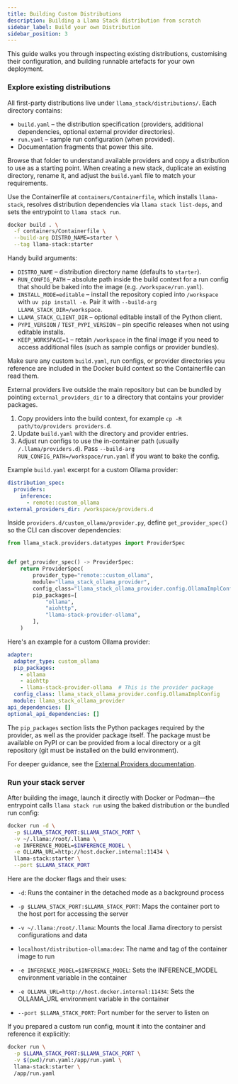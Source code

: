 ```yaml
---
title: Building Custom Distributions
description: Building a Llama Stack distribution from scratch
sidebar_label: Build your own Distribution
sidebar_position: 3
---
```


This guide walks you through inspecting existing distributions, customising their configuration, and building runnable artefacts for your own deployment.

### Explore existing distributions

All first-party distributions live under `llama_stack/distributions/`. Each directory contains:

- `build.yaml` – the distribution specification (providers, additional dependencies, optional external provider directories).
- `run.yaml` – sample run configuration (when provided).
- Documentation fragments that power this site.

Browse that folder to understand available providers and copy a distribution to use as a starting point. When creating a new stack, duplicate an existing directory, rename it, and adjust the `build.yaml` file to match your requirements.


<Tabs>
<TabItem value="container" label="Building a container">

Use the Containerfile at `containers/Containerfile`, which installs `llama-stack`, resolves distribution dependencies via `llama stack list-deps`, and sets the entrypoint to `llama stack run`.

```bash
docker build . \
  -f containers/Containerfile \
  --build-arg DISTRO_NAME=starter \
  --tag llama-stack:starter
```

Handy build arguments:

- `DISTRO_NAME` – distribution directory name (defaults to `starter`).
- `RUN_CONFIG_PATH` – absolute path inside the build context for a run config that should be baked into the image (e.g. `/workspace/run.yaml`).
- `INSTALL_MODE=editable` – install the repository copied into `/workspace` with `uv pip install -e`. Pair it with `--build-arg LLAMA_STACK_DIR=/workspace`.
- `LLAMA_STACK_CLIENT_DIR` – optional editable install of the Python client.
- `PYPI_VERSION` / `TEST_PYPI_VERSION` – pin specific releases when not using editable installs.
- `KEEP_WORKSPACE=1` – retain `/workspace` in the final image if you need to access additional files (such as sample configs or provider bundles).

Make sure any custom `build.yaml`, run configs, or provider directories you reference are included in the Docker build context so the Containerfile can read them.

</TabItem>
<TabItem value="external" label="Building with external providers">

External providers live outside the main repository but can be bundled by pointing `external_providers_dir` to a directory that contains your provider packages.

1. Copy providers into the build context, for example `cp -R path/to/providers providers.d`.
2. Update `build.yaml` with the directory and provider entries.
3. Adjust run configs to use the in-container path (usually `/.llama/providers.d`). Pass `--build-arg RUN_CONFIG_PATH=/workspace/run.yaml` if you want to bake the config.

Example `build.yaml` excerpt for a custom Ollama provider:

```yaml
distribution_spec:
  providers:
    inference:
      - remote::custom_ollama
external_providers_dir: /workspace/providers.d
```

Inside `providers.d/custom_ollama/provider.py`, define `get_provider_spec()` so the CLI can discover dependencies:

```python
from llama_stack.providers.datatypes import ProviderSpec


def get_provider_spec() -> ProviderSpec:
    return ProviderSpec(
        provider_type="remote::custom_ollama",
        module="llama_stack_ollama_provider",
        config_class="llama_stack_ollama_provider.config.OllamaImplConfig",
        pip_packages=[
            "ollama",
            "aiohttp",
            "llama-stack-provider-ollama",
        ],
    )
```

Here's an example for a custom Ollama provider:

```yaml
adapter:
  adapter_type: custom_ollama
  pip_packages:
    - ollama
    - aiohttp
    - llama-stack-provider-ollama  # This is the provider package
  config_class: llama_stack_ollama_provider.config.OllamaImplConfig
  module: llama_stack_ollama_provider
api_dependencies: []
optional_api_dependencies: []
```

The `pip_packages` section lists the Python packages required by the provider, as well as the
provider package itself. The package must be available on PyPI or can be provided from a local
directory or a git repository (git must be installed on the build environment).

For deeper guidance, see the [External Providers documentation](../providers/external/).

</TabItem>
</Tabs>

### Run your stack server

After building the image, launch it directly with Docker or Podman—the entrypoint calls `llama stack run` using the baked distribution or the bundled run config:

```bash
docker run -d \
  -p $LLAMA_STACK_PORT:$LLAMA_STACK_PORT \
  -v ~/.llama:/root/.llama \
  -e INFERENCE_MODEL=$INFERENCE_MODEL \
  -e OLLAMA_URL=http://host.docker.internal:11434 \
  llama-stack:starter \
  --port $LLAMA_STACK_PORT
```

Here are the docker flags and their uses:

* `-d`: Runs the container in the detached mode as a background process

* `-p $LLAMA_STACK_PORT:$LLAMA_STACK_PORT`: Maps the container port to the host port for accessing the server

* `-v ~/.llama:/root/.llama`: Mounts the local .llama directory to persist configurations and data

* `localhost/distribution-ollama:dev`: The name and tag of the container image to run

* `-e INFERENCE_MODEL=$INFERENCE_MODEL`: Sets the INFERENCE_MODEL environment variable in the container

* `-e OLLAMA_URL=http://host.docker.internal:11434`: Sets the OLLAMA_URL environment variable in the container

* `--port $LLAMA_STACK_PORT`: Port number for the server to listen on



If you prepared a custom run config, mount it into the container and reference it explicitly:

```bash
docker run \
  -p $LLAMA_STACK_PORT:$LLAMA_STACK_PORT \
  -v $(pwd)/run.yaml:/app/run.yaml \
  llama-stack:starter \
  /app/run.yaml
```
